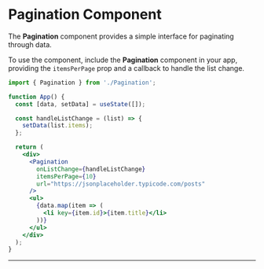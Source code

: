 
<Meta
  title='Pagination'
  of={PaginationStories}
/>

# Pagination Component

The **Pagination** component provides a simple interface for paginating through data. 

To use the component, include the **Pagination** component in your app, providing the `itemsPerPage` prop and a callback to handle the list change.

```jsx
import { Pagination } from './Pagination';

function App() {
  const [data, setData] = useState([]);

  const handleListChange = (list) => {
    setData(list.items);
  };

  return (
    <div>
      <Pagination
        onListChange={handleListChange}
        itemsPerPage={10}
        url="https://jsonplaceholder.typicode.com/posts"
      />
      <ul>
        {data.map(item => (
          <li key={item.id}>{item.title}</li>
        ))}
      </ul>
    </div>
  );
}
```
***
<Canvas of={PaginationStories.Example} />
<Controls />
